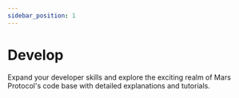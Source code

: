 ```yaml
---
sidebar_position: 1
---
```



# Develop

Expand your developer skills and explore the exciting realm of Mars Protocol's code base with detailed explanations and tutorials.

<Cards title="Develop" />